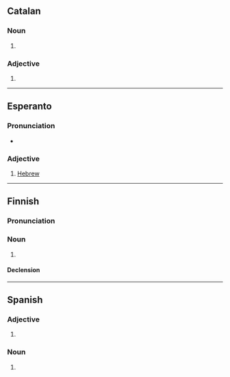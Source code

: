 ==Catalan==

===Noun===
{{ca-noun|f}}

# {{female equivalent of|ca|hebreu}}

===Adjective===
{{head|ca|adjective form}}

# {{adj form of|ca|hebreu||f|s}}

----

==Esperanto==

===Pronunciation===
* {{audio|eo|LL-Q143 (epo)-Lepticed7-hebrea.wav|Audio}}

===Adjective===
{{eo-head}}

# [[Hebrew]]

----

==Finnish==

===Pronunciation===
{{fi-pronunciation}}

===Noun===
{{fi-noun}}

# {{lb|fi|proscribed}} {{alternative spelling of|fi|heprea}}

====Declension====
{{fi-decl-kulkija|n=sg|hebre|a}}

----

==Spanish==

===Adjective===
{{head|es|adjective form}}

# {{adj form of|es|hebreo||f|s}}

===Noun===
{{es-noun|f|m=hebreo}}

# {{female equivalent of|es|hebreo|t=Hebrew}}
